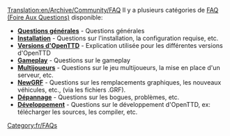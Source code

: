 [[Translation:en/Archive/Community/FAQ]]
{{fr/Manual/Table des matières}}
Il y a plusieurs catégories de [https://www.wikipedia.org/wiki/FAQ FAQ (Foire Aux Questions)] disponible:

*'''[[fr/Manual/FAQ Questions générales|Questions générales]]''' - Questions générales
*'''[[fr/FAQ installation|Installation]]''' - Questions sur l'installation, la configuration requise, etc.
*'''[[fr/FAQ versions OpenTTD|Versions d'OpenTTD]]''' - Explication utilisée pour les différentes versions d'OpenTTD
*'''[[fr/FAQ gameplay|Gameplay]]''' - Questions sur le gameplay
*'''[[fr/FAQ multijoueur|Multijoueurs]]''' - Questions sur le jeu multijoueurs, la mise en place d'un serveur, etc.
*'''[[fr/Archive/Community/FAQ NewGRF|NewGRF]]''' - Questions sur les remplacements graphiques, les nouveaux véhicules, etc., (via les fichiers .GRF).
*'''[[fr/FAQ dépannage|Dépannage]]''' - Questions sur les bogues, problèmes, etc.
*'''[[fr/FAQ développement|Développement]]''' - Questions sur le développement d'OpenTTD, ex: télécharger les sources, les compiler, etc.

[[Category:fr/FAQs]]